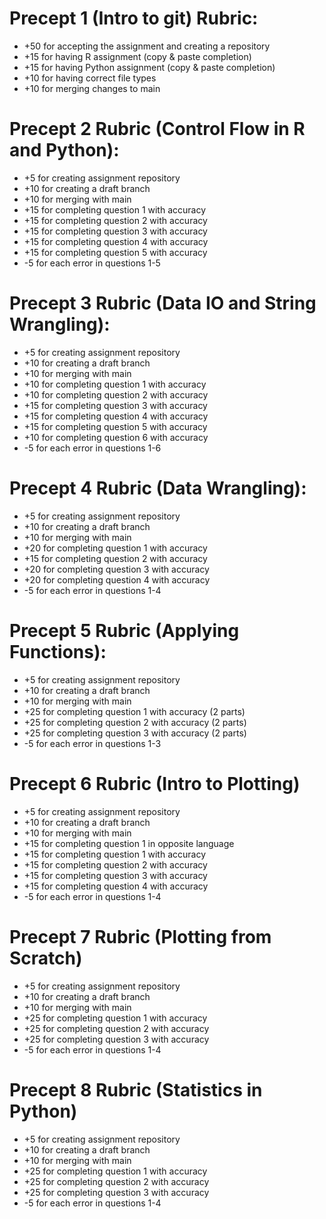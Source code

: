 # Precept 1 (Intro to git) Rubric:
* +50 for accepting the assignment and creating a repository
* +15 for having R assignment (copy & paste completion)
* +15 for having Python assignment (copy & paste completion)
* +10 for having correct file types
* +10 for merging changes to main

# Precept 2 Rubric (Control Flow in R and Python):
* +5 for creating assignment repository
* +10 for creating a draft branch
* +10 for merging with main
* +15 for completing question 1 with accuracy
* +15 for completing question 2 with accuracy
* +15 for completing question 3 with accuracy
* +15 for completing question 4 with accuracy
* +15 for completing question 5 with accuracy
* -5 for each error in questions 1-5

# Precept 3 Rubric (Data IO and String Wrangling):
* +5 for creating assignment repository
* +10 for creating a draft branch
* +10 for merging with main
* +10 for completing question 1 with accuracy
* +10 for completing question 2 with accuracy
* +15 for completing question 3 with accuracy
* +15 for completing question 4 with accuracy
* +15 for completing question 5 with accuracy
* +10 for completing question 6 with accuracy
* -5 for each error in questions 1-6

# Precept 4 Rubric (Data Wrangling):
* +5 for creating assignment repository
* +10 for creating a draft branch
* +10 for merging with main
* +20 for completing question 1 with accuracy
* +15 for completing question 2 with accuracy
* +20 for completing question 3 with accuracy
* +20 for completing question 4 with accuracy
* -5 for each error in questions 1-4

# Precept 5 Rubric (Applying Functions):
* +5 for creating assignment repository
* +10 for creating a draft branch
* +10 for merging with main
* +25 for completing question 1 with accuracy (2 parts)
* +25 for completing question 2 with accuracy (2 parts)
* +25 for completing question 3 with accuracy (2 parts)
* -5 for each error in questions 1-3

# Precept 6 Rubric (Intro to Plotting)
* +5 for creating assignment repository
* +10 for creating a draft branch
* +10 for merging with main
* +15 for completing question 1 in opposite language
* +15 for completing question 1 with accuracy
* +15 for completing question 2 with accuracy
* +15 for completing question 3 with accuracy
* +15 for completing question 4 with accuracy
* -5 for each error in questions 1-4

# Precept 7 Rubric (Plotting from Scratch)
* +5 for creating assignment repository
* +10 for creating a draft branch
* +10 for merging with main
* +25 for completing question 1 with accuracy
* +25 for completing question 2 with accuracy
* +25 for completing question 3 with accuracy
* -5 for each error in questions 1-4

# Precept 8 Rubric (Statistics in Python)
* +5 for creating assignment repository
* +10 for creating a draft branch
* +10 for merging with main
* +25 for completing question 1 with accuracy
* +25 for completing question 2 with accuracy
* +25 for completing question 3 with accuracy
* -5 for each error in questions 1-4